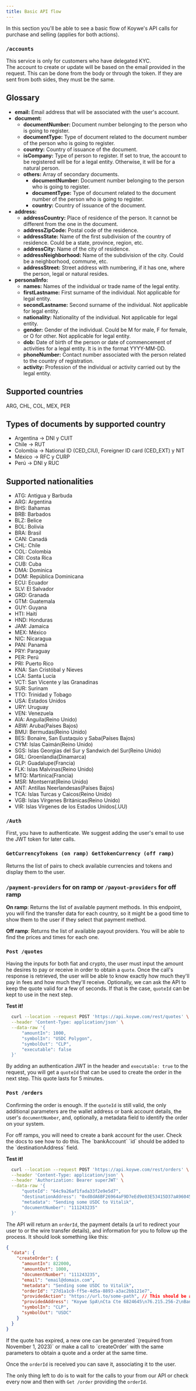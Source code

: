 ```yaml
---
title: Basic API flow
---
```


<Tip>
  In this section you'll be able to see a basic flow of Koywe's API calls for
  purchase and selling (applies for both actions).
</Tip>

### `/accounts`

This service is only for customers who have delegated KYC. <br />
The account to create or update will be based on the email provided in the request. This can be done from the body or through the token. If they are sent from both sides, they must be the same. <br />

## Glossary
 - <b>email:</b> Email address that will be associated with the user's account.
 - <b>document:</b>
    - <b>documentNumber:</b> Document number belonging to the person who is going to register.
    - <b>documentType:</b> Type of document related to the document number of the person who is going to register.
    - <b>country:</b> Country of issuance of the document.
    - <b>isCompany:</b> Type of person to register. If set to true, the account to be registered will be for a legal entity. Otherwise, it will be for a natural person.
    - <b>others:</b> Array of secondary documents.
        - <b>documentNumber:</b> Document number belonging to the person who is going to register.
        - <b>documentType:</b> Type of document related to the document number of the person who is going to register.
        - <b>country:</b> Country of issuance of the document.
 - <b>address:</b>
    - <b>addressCountry:</b> Place of residence of the person. It cannot be different from the one in the document.
    - <b>addressZipCode:</b> Postal code of the residence.
    - <b>addressState:</b> Name of the first subdivision of the country of residence. Could be a state, province, region, etc.
    - <b>addressCity:</b> Name of the city of residence.
    - <b>addressNeighborhood:</b> Name of the subdivision of the city. Could be a neighborhood, commune, etc.
    - <b>addressStreet:</b> Street address with numbering, if it has one, where the person, legal or natural resides.
 - <b>personalInfo:</b>
    - <b>names:</b> Names of the individual or trade name of the legal entity.
    - <b>firstLastname:</b> First surname of the individual. Not applicable for legal entity.
    - <b>secondLastname:</b> Second surname of the individual. Not applicable for legal entity.
    - <b>nationality:</b> Nationality of the individual. Not applicable for legal entity.
    - <b>gender:</b> Gender of the individual. Could be M for male, F for female, or O for other. Not applicable for legal entity.
    - <b>dob:</b> Date of birth of the person or date of commencement of activities for a legal entity. It is in the format YYYY-MM-DD.
    - <b>phoneNumber:</b> Contact number associated with the person related to the country of registration.
    - <b>activity:</b> Profession of the individual or activity carried out by the legal entity.


## Supported countries
ARG, CHL, COL, MEX, PER

## Types of documents by supported country
 - Argentina -> DNI y CUIT
 - Chile -> RUT
 - Colombia -> National ID (CED_CIU), Foreigner ID card (CED_EXT) y NIT
 - México -> RFC y CURP
 - Perú -> DNI y RUC

## Supported nationalities
 - ATG: Antigua y Barbuda
 - ARG: Argentina
 - BHS: Bahamas
 - BRB: Barbados
 - BLZ: Belice
 - BOL: Bolivia
 - BRA: Brasil
 - CAN: Canadá
 - CHL: Chile
 - COL: Colombia
 - CRI: Costa Rica
 - CUB: Cuba
 - DMA: Dominica
 - DOM: República Dominicana
 - ECU: Ecuador
 - SLV: El Salvador
 - GRD: Granada
 - GTM: Guatemala
 - GUY: Guyana
 - HTI: Haití
 - HND: Honduras
 - JAM: Jamaica
 - MEX: México
 - NIC: Nicaragua
 - PAN: Panamá
 - PRY: Paraguay
 - PER: Perú
 - PRI: Puerto Rico
 - KNA: San Cristóbal y Nieves
 - LCA: Santa Lucía
 - VCT: San Vicente y las Granadinas
 - SUR: Surinam
 - TTO: Trinidad y Tobago
 - USA: Estados Unidos
 - URY: Uruguay
 - VEN: Venezuela
 - AIA: Anguila(Reino Unido)
 - ABW: Aruba(Países Bajos)
 - BMU: Bermudas(Reino Unido)
 - BES: Bonaire, San Eustaquio y Saba(Países Bajos)
 - CYM: Islas Caimán(Reino Unido)
 - SGS: Islas Georgias del Sur y Sandwich del Sur(Reino Unido)
 - GRL: Groenlandia(Dinamarca)
 - GLP: Guadalupe(Francia)
 - FLK: Islas Malvinas(Reino Unido)
 - MTQ: Martinica(Francia)
 - MSR: Montserrat(Reino Unido)
 - ANT: Antillas Neerlandesas(Países Bajos)
 - TCA: Islas Turcas y Caicos(Reino Unido)
 - VGB: Islas Vírgenes Británicas(Reino Unido)
 - VIR: Islas Vírgenes de los Estados Unidos(.UU)

### `/Auth`

First, you have to authenticate. We suggest adding the user's email to use the JWT token for later calls.

### `GetCurrencyTokens (on ramp) GetTokenCurrency (off ramp)`

Returns the list of pairs to check available currencies and tokens and display them to the user.

### `/payment-providers` for on ramp or `/payout-providers` for off ramp

<b>On ramp</b>: Returns the list of available payment methods. In this endpoint,
you will find the transfer data for each country, so it might be a good time to
show them to the user if they select that payment method.

<b>Off ramp</b>: Returns the list of available payout providers. You will be
able to find the prices and times for each one.

### `Post /quotes`

Having the inputs for both fiat and crypto, the user must input the amount he desires to pay or receive in order to obtain a `quote`. Once the call's response is retrieved, the user will be able to know exactly how much they'll pay in fees and how much they'll receive. Optionally, we can ask the API to keep the quote valid for a few of seconds. If that is the case, `quoteId` can be kept to use in the next step.

<b>Test it!</b>
```bash Request
  curl --location --request POST 'https://api.koywe.com/rest/quotes' \
  --header 'Content-Type: application/json' \
  --data-raw '{
      "amountIn": 1000,
      "symbolIn": "USDC Polygon",
      "symbolOut": "CLP",
      "executable": false
  }'
```

By adding an authentication JWT in the header and `executable: true` to the request, you will get a `quoteId` that can be used to create the order in the next step. This quote lasts for 5 minutes.

### `Post /orders`

Confirming the order is enough. If the `quoteId` is still valid, the only additional parameters are the wallet address or bank account details, the user's `documentNumber`, and, optionally, a metadata field to identify the order on your system.

<Tip>
  For off ramps, you will need to create a bank account for the user. Check the
  docs to see how to do this. The `bankAccount` `id` should be added to the
  `destinationAddress` field.
</Tip>

<b>Test it!</b>
```bash Request
  curl --location --request POST 'https://api.koywe.com/rest/orders' \
  --header 'Content-Type: application/json' \
  --header 'Authorization: Bearer superJWT' \
  --data-raw '{
      "quoteId": "64c9a26af1fada33f2e9e5d7",
      "destinationAddress": "0xd8dA6BF26964aF9D7eEd9e03E53415D37aA96045",
      "metadata": "Sending some USDC to Vitalik",
      "documentNumber": "111243235"
  }'
```

The API will return an `orderId`, the payment details (a url to redirect your user to or the wire transfer details), and information for you to follow up the process. It should look something like this:

```JSON
{
  "data": {
    "createOrder": {
      "amountIn": 822000,
      "amountOut": 1000,
      "documentNumber": "111243235",
      "email": "email@domain.com",
      "metadata": "Sending some USDC to Vitalik",
      "orderId": "27d1a1c0-ff5e-4d5a-8893-a3ac2bb121e7",
      "providedAction": "https://url.to/some-path", // This should be a URL to a payment method or the callback you provided
      "providedAddress": "Koywe SpA\nCta Cte 6824645\n76.215.256-2\nBanco Santander\ntef@koywe.com", // where to transfer the money, in case of wire
      "symbolIn": "CLP",
      "symbolOut": "USDC"
    }
  }
}
```

<Tip>
  If the quote has expired, a new one can be generated `(required from November
  1, 2023)` or make a call to `createOrder` with the same parameters to obtain a
  quote and a order at the same time.
</Tip>

Once the `orderId` is received you can save it, associating it to the user.

The only thing left to do is to wait for the calls to your from our API or check every now and then with `Get /order` providing the `orderId`.
